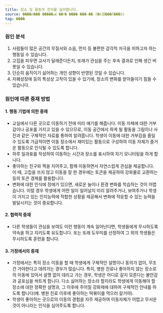 ```yaml
---
title: 장소 및 활동의 전이를 싫어합니다.
source: ����л��� �����ൿ ��ʺ� ���� ���̵�� (�λ걤���ñ���û)
tag: ����
---
```


### 원인 분석

1. 사람들이 많은 공간의 무질서와 소음, 먼지 등 불편한 감각적 자극을 피하고자 하는 행동일 수 있습니다.
2. 고집을 피우면 교사가 달래준다든지, 또래가 관심을 주는 후속 결과로 인해 생긴 버릇일 수 있습니다.
3. 단순히 움직이기 싫어하는 개인 성향이 반영된 것일 수 있습니다.
4. 자폐성장애 등의 특성상 고착이 있을 수 있기에, 장소의 변화를 받아들이기 힘들 수 있습니다.

### 원인에 따른 중재 방법

#### 1. 행동 기법에 의한 중재

- 교실에서 다른 곳으로 이동하기 전에 미리 얘기를 해줍니다. 이동 자체에 대한 거부감이나 공포를 가지고 있을 수 있으므로, 이동 공간에서 하게 될 활동을 그림이나 사진과 같은 구체적인 자료를 통하여 알려줍니다. 학생이 이동에 대한 거부감을 줄일 수 있도록 가급적이면 이동 장소에서 재미있는 활동으로 구성하여 이동 자체가 즐거운 활동으로 인식될 수 있도록 합니다.
- 하루 일과표를 작성하여 이동하는 시간과 장소를 표시하여 자기 모니터링을 하게 합니다.
- 좋아하는 친구와 짝을 지어주고, 함께 이동하면서 자연스럽게 관심을 제공합니다. 이 때, 고집을 쓰지 않고 이동을 잘 한 경우에는 토큰을 제공하여 강화물로 교환하는 등의 토큰 경제를 활용합니다.
- 변화에 대한 인식에 장애가 있으면, 새로운 놀이나 환경 변화를 학습하는 것이 어렵습니다. 이럴 경우 학생에게 어떤 일이 일어날지 미리 알려주거나, 보여주거나 학생이 가지고 있는 인지능력에 적합한 상황을 제공해서 변화에 적응할 수 있는 능력을 발달시키는 것이 중요합니다.

#### 2. 협력적 중재

- 다른 학생들이 관심을 보여도 이런 행동이 계속 일어난다면, 학생들에게 무시하도록 약속을 하고 지키도록 유도합니다. 또는 또래 도우미를 선정하여 그 외의 학생들은 무시하도록 훈련을 합니다.

#### 3. 가정에서의 중재

- 가정에서는 특히 장소 이동을 할 때 학생에게 구체적인 설명이나 동의가 없이, 무조건 가야한다고 데려가는 경우가 많습니다. 특히, 병원 진료나 좋아하지 않는 장소로의 이동에 있어서 설명 없이 데리고 가는 경우, 학생은 어디로 갈지 모른다는 불안감과 공포심을 싹트게 합니다. 다소 싫어하는 장소라 할지라도 학생에게 이동해야 할 장소에 대한 정확한 설명과, 그 이후에 주어질 강화제에 대하여 구체적인 안내를 하도록 합니다(예. 병원 진료 이후에 좋아하는 떡볶이를 먹으러 갈거야).
- 학생이 좋아하는 곳으로의 이동의 경험을 자주 제공하여 이동자체가 어렵고 무서운 것이 아니라는 인식을 심어주도록 합니다.
